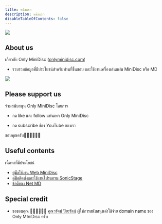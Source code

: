 ```yaml
---
title: หน้าแรก
description: หน้าแรก
disableTableOfContents: false
---
```


<!--
  FontAwesome size
  https://fontawesome.com/v5.15/how-to-use/on-the-web/styling/sizing-icons
-->


<!-- <Logo /> -->

![](/images/only-minidisc-logo-transparent.png)

## About us
เกี่ยวกับ Only MiniDisc ([onlyminidisc.com](https://onlyminidisc.com))
- รวบรวมข้อมูลที่มีประโยชน์สำหรับท่านที่ชื่นชอบ และใช้งานเครื่องเล่นแผ่น MiniDisc หรือ MD

![](/images/gold-md.png)

## Please support us
ร่วมสนับสนุน Only MiniDisc โดยการ
- กด like และ follow แฟนเพจ Only MiniDisc
  <FacebookPage title='Only MiniDisc fan page' url='https://www.facebook.com/onlyminidisc'/>

- กด subscribe ช่อง YouTube ของเรา
  <YouTubeChannel title='Only MiniDisc channel' url='https://www.youtube.com/channel/UC9VCMhVjqORLuC0MwNUoBbQ?sub_confirmation=1'/>

ขอบคุณครับ🙏🏻🙏🏻🙏🏻

## Useful contents
เนื้อหาที่มีประโยชน์

- [คู่มือใช้งาน Web MiniDisc](/net-md/web-mini-disc-user-guide)
- [คู่มือติดตั้งและใช้งานโปรแกรม SonicStage](/net-md/sonic-stage-manual)
- [ข้อดีของ Net MD](/net-md/advantages-of-net-md)

## Special credit
- ขอขอบคุณ 🙏🏻🙏🏻🙏🏻 [คุณวรัตม์ ปิยะรัตน์](https://www.facebook.com/think.positive.live) ผู้ให้การสนับสนุนค่าใช้จ่าย domain name ของ Only MIniDisc ครับ
